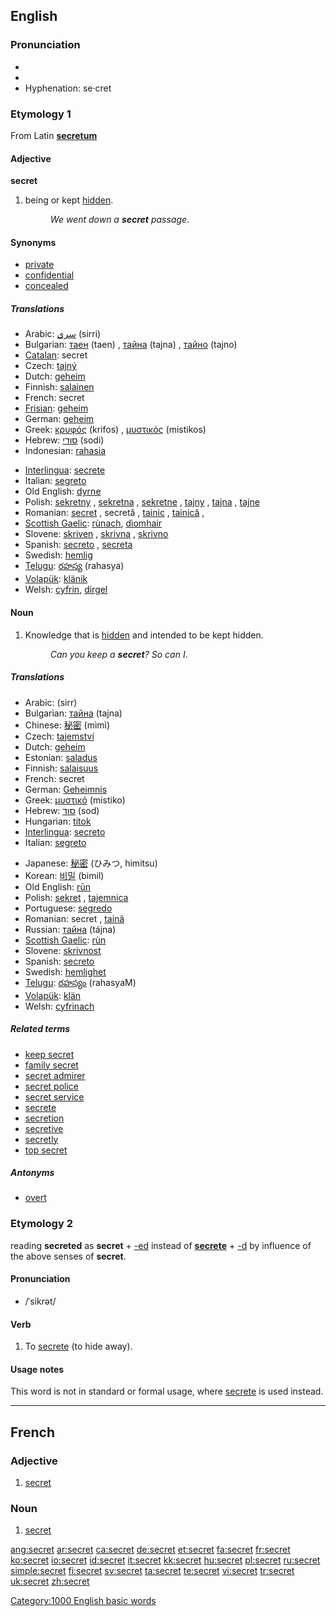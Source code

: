 ==English==

{{rank|March|whatever|reach|670|secret|showed|ancient|parts}}

===Pronunciation===
*{{IPA|/ˈsiːkɹət/}}
*{{audio|en-us-secret.ogg|Audio (US)}}
*Hyphenation: se·cret

===Etymology 1===
From Latin '''[[secretum]]'''

====Adjective====
'''secret'''

# being or kept [[hidden]].
#:''We went down a '''secret''' passage''.

====Synonyms====
*[[private]]
*[[confidential]]
*[[concealed]]

=====Translations=====
{{top}}
*Arabic: [[سري]] (sirri)
*Bulgarian: [[таен]] (taen) {{m}}, [[тайна]] (tajna) {{f}}, [[тайно]] (tajno) {{n}}
*[[Catalan]]: secret {{m}}
*Czech: [[tajný]] {{m}}
*Dutch: [[geheim]]
*Finnish: [[salainen]]
*French: secret {{m}}
*[[Frisian]]: [[geheim]]
*German: [[geheim]]
*Greek: [[κρυφός]] (krifos) {{m}}, [[μυστικός]] (mistikos) {{m}}
*Hebrew: [[סודי]] (sodi)
*Indonesian: [[rahasia]]
{{mid}}
*[[Interlingua]]: [[secrete]]
*Italian: [[segreto]]
*Old English: [[dyrne]]
*Polish: [[sekretny]] {{m}}, [[sekretna]] {{m}}, [[sekretne]] {{f}}, [[tajny]] {{m}}, [[tajna]] {{f}}, [[tajne]] {{n}}
*Romanian: [[secret]] {{m}}, secretă {{f}}, [[tainic]] {{m}}, [[tainică]] {{f}},
*[[Scottish Gaelic]]: [[rùnach]], [[dìomhair]]
*Slovene: [[skriven]] {{m}}, [[skrivna]] {{f}}, [[skrivno]] {{n}}
*Spanish: [[secreto]] {{m}}, [[secreta]] {{f}}
*Swedish: [[hemlig]]
*[[Telugu]]: [[రహస్య]] (rahasya)
*[[Volapük]]: [[klänik]]
*Welsh: [[cyfrin]], [[dirgel]]
{{bottom}}

====Noun====
{{en-noun}}

# Knowledge that is [[hidden]] and intended to be kept hidden.
#:''Can you keep a '''secret'''? So can I''.

=====Translations=====
{{top}}
*Arabic: {{ARchar|[[سر]]}} (sirr) {{m}}
*Bulgarian: [[тайна]] (tajna) {{f}}
*Chinese: [[秘密]] (mìmì)
*Czech: [[tajemství]] {{n}}
*Dutch: [[geheim]] {{n}}
*Estonian: [[saladus]]
*Finnish: [[salaisuus]]
*French: secret {{m}}
*German: [[Geheimnis]] {{n}}
*Greek: [[μυστικό]] (mistiko) {{n}}
*Hebrew: [[סוד]] (sod) {{m}}
*Hungarian: [[titok]]
*[[Interlingua]]: [[secreto]]
*Italian: [[segreto]] {{m}}
{{mid}}
*Japanese: [[秘密]] (ひみつ, himitsu)
*Korean: [[비밀]] (bimil)
*Old English: [[run|rūn]] {{f}}
*Polish: [[sekret]] {{m}}, [[tajemnica]] {{f}}
*Portuguese: [[segredo]] {{m}}
*Romanian: secret {{n}}, [[taină]] {{f}}
*Russian: [[тайна]] (tájna) {{f}}
*[[Scottish Gaelic]]: [[rùn]] {{m}}
*Slovene: [[skrivnost]] {{f}}
*Spanish: [[secreto]] {{m}}
*Swedish: [[hemlighet]] {{c}}
*[[Telugu]]: [[రహస్యం]] (rahasyaM)
*[[Volapük]]: [[klän]]
*Welsh: [[cyfrinach]]
{{bottom}}

=====Related terms=====
*[[keep secret]]
*[[family secret]]
*[[secret admirer]]
*[[secret police]]
*[[secret service]]
*[[secrete]]
*[[secretion]]
*[[secretive]]
*[[secretly]]
*[[top secret]]

=====Antonyms=====
*[[overt]]

===Etymology 2===
{{back-form}} reading '''secreted''' as '''secret''' + [[-ed]] instead of '''[[secrete]]''' + [[-d]] by influence of the above senses of '''secret'''.

====Pronunciation====
* /ˈsikrət/

====Verb====
{{en-verb}}

# To [[secrete]] (to hide away).

====Usage notes====
This word is not in standard or formal usage, where [[secrete]] is used instead.

[[Category:1000 English basic words]]

----

==French==

===Adjective===
{{fr-adj|f=secrète}}

# [[#Adjective|secret]]

===Noun===
{{fr-noun|m}}

# [[#Noun|secret]]

[[ang:secret]]
[[ar:secret]]
[[ca:secret]]
[[de:secret]]
[[et:secret]]
[[fa:secret]]
[[fr:secret]]
[[ko:secret]]
[[io:secret]]
[[id:secret]]
[[it:secret]]
[[kk:secret]]
[[hu:secret]]
[[pl:secret]]
[[ru:secret]]
[[simple:secret]]
[[fi:secret]]
[[sv:secret]]
[[ta:secret]]
[[te:secret]]
[[vi:secret]]
[[tr:secret]]
[[uk:secret]]
[[zh:secret]]
